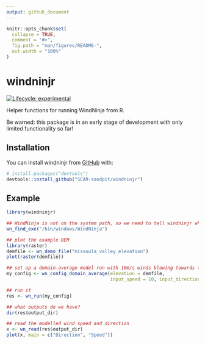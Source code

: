 ```yaml
---
output: github_document
---
```


<!-- README.md is generated from README.Rmd. Please edit that file -->

```r
knitr::opts_chunk$set(
  collapse = TRUE,
  comment = "#>",
  fig.path = "man/figures/README-",
  out.width = "100%"
)
```

# windninjr

<!-- badges: start -->
[![Lifecycle: experimental](https://img.shields.io/badge/lifecycle-experimental-orange.svg)](https://www.tidyverse.org/lifecycle/#experimental)
<!-- badges: end -->

Helper functions for running WindNinja from R.

Be warned: this package is in an early stage of development with only limited functionality so far!

## Installation

You can install windninjr from [GitHub](https://github.com/) with:

``` r
# install.packages("devtools")
devtools::install_github("SCAR-sandpit/windninjr")
```

## Example

```r
library(windninjr)

## WindNinja is not on the system path, so we need to tell windninjr where it is
wn_find_exe("/bin/windows/WindNinja")

## plot the example DEM
library(raster)
demfile <- wn_demo_file("missoula_valley_elevation")
plot(raster(demfile))

## set up a domain-average model run with 10m/s winds blowing towards the west
my_config <- wn_config_domain_average(elevation = demfile,
                                      input_speed = 10, input_direction = 270)

## run it
res <- wn_run(my_config)

## what outputs do we have?
dir(res$output_dir)

## read the modelled wind speed and direction
x <- wn_read(res$output_dir)
plot(x, main = c("Direction", "Speed"))

```

